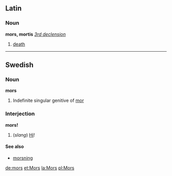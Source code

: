 ==Latin==
===Noun===
'''mors, mortis'''  ''[[Wiktionary Appendix:Latin second declension|3rd declension]]''

#[[death]]

----
==Swedish==
===Noun===
'''mors'''

# Indefinite singular genitive of [[mor]]

===Interjection===
'''mors!'''

#(''slang'') [[Hi]]!

====See also====
*[[morsning]]

[[de:mors]]
[[et:Mors]]
[[la:Mors]]
[[pl:Mors]]